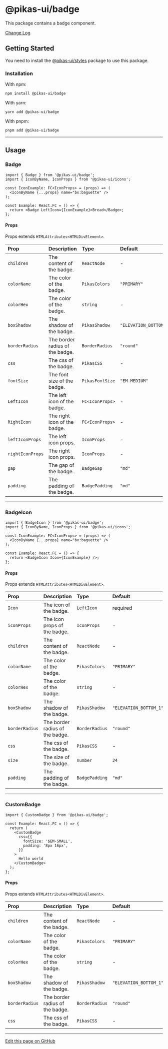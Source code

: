 

<NextSeo title="Badge" />

# @pikas-ui/badge

This package contains a badge component.

<a href="https://github.com/Achaak/pikas/blob/main/packages/ui/badge/CHANGELOG.md">
  Change Log
</a>

## Getting Started

You need to install the <a href={stylesLink}>@pikas-ui/styles</a> package to use this package.

### Installation

With npm:

```
npm install @pikas-ui/badge
```

With yarn:

```
yarn add @pikas-ui/badge
```

With pnpm:

```
pnpm add @pikas-ui/badge
```

---

## Usage

### Badge

<BadgeExample />

```tsx
import { Badge } from '@pikas-ui/badge';
import { IconByName, IconProps } from '@pikas-ui/icons';

const IconExample: FC<IconProps> = (props) => (
  <IconByName {...props} name="bx:baguette" />
);

const Example: React.FC = () => {
  return <Badge LeftIcon={IconExample}>Bread</Badge>;
};
```

#### Props

Props extends `HTMLAttributes<HTMLDivElement>`.

| Prop             | Description                     | Type            | Default                |
| :--------------- | :------------------------------ | :-------------- | :--------------------- |
| `children`       | The content of the badge.       | `ReactNode`     | -                      |
| `colorName`      | The color of the badge.         | `PikasColors`   | `"PRIMARY"`            |
| `colorHex`       | The color of the badge.         | `string`        | -                      |
| `boxShadow`      | The shadow of the badge.        | `PikasShadow`   | `"ELEVATION_BOTTOM_1"` |
| `borderRadius`   | The border radius of the badge. | `BorderRadius`  | `"round"`              |
| `css`            | The css of the badge.           | `PikasCSS`      | -                      |
| `fontSize`       | The font size of the badge.     | `PikasFontSize` | `"EM-MEDIUM"`          |
| `LeftIcon`       | The left icon of the badge.     | `FC<IconProps>` | -                      |
| `RightIcon`      | The right icon of the badge.    | `FC<IconProps>` | -                      |
| `leftIconProps`  | The left icon props.            | `IconProps`     | -                      |
| `rightIconProps` | The right icon props.           | `IconProps`     | -                      |
| `gap`            | The gap of the badge.           | `BadgeGap`      | `"md"`                 |
| `padding`        | The padding of the badge.       | `BadgePadding`  | `"md"`                 |

---

### BadgeIcon

<BadgeIconExample />

```tsx
import { BadgeIcon } from '@pikas-ui/badge';
import { IconByName, IconProps } from '@pikas-ui/icons';

const IconExample: FC<IconProps> = (props) => (
  <IconByName {...props} name="bx:baguette" />
);

const Example: React.FC = () => {
  return <BadgeIcon Icon={IconExample} />;
};
```

#### Props

Props extends `HTMLAttributes<HTMLDivElement>`.

| Prop           | Description                     | Type           | Default                |
| :------------- | :------------------------------ | :------------- | :--------------------- |
| `Icon`         | The icon of the badge.          | `LeftIcon`     | required               |
| `iconProps`    | The icon props of the badge.    | `IconProps`    | -                      |
| `children`     | The content of the badge.       | `ReactNode`    | -                      |
| `colorName`    | The color of the badge.         | `PikasColors`  | `"PRIMARY"`            |
| `colorHex`     | The color of the badge.         | `string`       | -                      |
| `boxShadow`    | The shadow of the badge.        | `PikasShadow`  | `"ELEVATION_BOTTOM_1"` |
| `borderRadius` | The border radius of the badge. | `BorderRadius` | `"round"`              |
| `css`          | The css of the badge.           | `PikasCSS`     | -                      |
| `size`         | The size of the badge.          | `number`       | `24`                   |
| `padding`      | The padding of the badge.       | `BadgePadding` | `"md"`                 |

---

### CustomBadge

<CustomBadgeExample />

```tsx
import { CustomBadge } from '@pikas-ui/badge';

const Example: React.FC = () => {
  return (
    <CustomBadge
      css={{
        fontSize: '$EM-SMALL',
        padding: '8px 16px',
      }}
    >
      Hello world
    </CustomBadge>
  );
};
```

#### Props

Props extends `HTMLAttributes<HTMLDivElement>`.

| Prop           | Description                     | Type           | Default                |
| :------------- | :------------------------------ | :------------- | :--------------------- |
| `children`     | The content of the badge.       | `ReactNode`    | -                      |
| `colorName`    | The color of the badge.         | `PikasColors`  | `"PRIMARY"`            |
| `colorHex`     | The color of the badge.         | `string`       | -                      |
| `boxShadow`    | The shadow of the badge.        | `PikasShadow`  | `"ELEVATION_BOTTOM_1"` |
| `borderRadius` | The border radius of the badge. | `BorderRadius` | `"round"`              |
| `css`          | The css of the badge.           | `PikasCSS`     | -                      |

---

[Edit this page on GitHub](https://github.com/Achaak/pikas/blob/main/apps/docs-ui/pages/components/badge.mdx)
